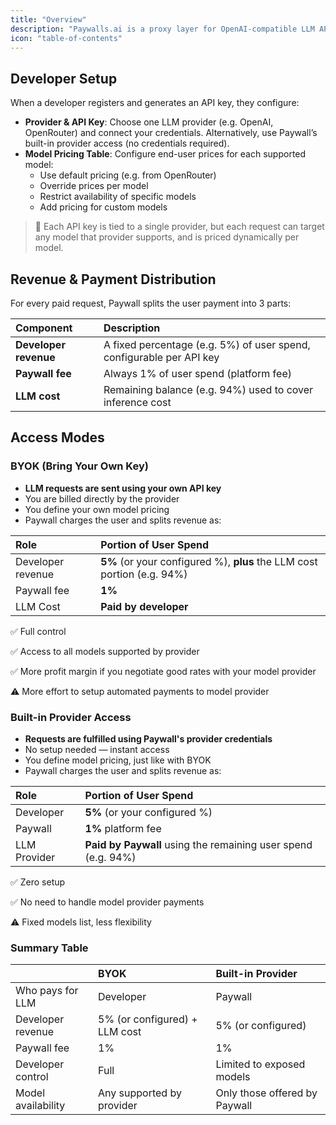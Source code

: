 ```yaml
---
title: "Overview"
description: "Paywalls.ai is a proxy layer for OpenAI-compatible LLM APIs that adds automatic metering, per-request payments, and developer revenue sharing. Developers define how much to charge users for LLM usage, and Paywall handles billing, metering, and fund distribution."
icon: "table-of-contents"
---
```


## Developer Setup

When a developer registers and generates an API key, they configure:

- **Provider & API Key**: Choose one LLM provider (e.g. OpenAI, OpenRouter) and connect your credentials. Alternatively, use Paywall’s built-in provider access (no credentials required).
- **Model Pricing Table**: Configure end-user prices for each supported model:
  - Use default pricing (e.g. from OpenRouter)
  - Override prices per model
  - Restrict availability of specific models
  - Add pricing for custom models

> 📌 Each API key is tied to a single provider, but each request can target any model that provider supports, and is priced dynamically per model.

## Revenue & Payment Distribution

For every paid request, Paywall splits the user payment into 3 parts:

| Component             | Description                                                          |
| :-------------------- | :------------------------------------------------------------------- |
| **Developer revenue** | A fixed percentage (e.g. 5%) of user spend, configurable per API key |
| **Paywall fee**       | Always 1% of user spend (platform fee)                               |
| **LLM cost**          | Remaining balance (e.g. 94%) used to cover inference cost            |

## Access Modes

### **BYOK (Bring Your Own Key)**

- **LLM requests are sent using your own API key**
- You are billed directly by the provider
- You define your own model pricing
- Paywall charges the user and splits revenue as:

| Role              | Portion of User Spend                                                   |
| :---------------- | :---------------------------------------------------------------------- |
| Developer revenue | **5%** (or your configured %), **plus** the LLM cost portion (e.g. 94%) |
| Paywall fee       | **1%**                                                                  |
| LLM Cost          | **Paid by developer**                                                   |

✅ Full control

✅ Access to all models supported by provider

✅ More profit margin if you negotiate good rates with your model provider

⚠️ More effort to setup automated payments to model provider

### **Built-in Provider Access**

- **Requests are fulfilled using Paywall's provider credentials**
- No setup needed — instant access
- You define model pricing, just like with BYOK
- Paywall charges the user and splits revenue as:

| Role         | Portion of User Spend                                         |
| :----------- | :------------------------------------------------------------ |
| Developer    | **5%** (or your configured %)                                 |
| Paywall      | **1%** platform fee                                           |
| LLM Provider | **Paid by Paywall** using the remaining user spend (e.g. 94%) |

✅ Zero setup

✅ No need to handle model provider payments

⚠️ Fixed models list, less flexibility

### Summary Table

|                    | BYOK                           | Built-in Provider             |
| :----------------- | :----------------------------- | :---------------------------- |
| Who pays for LLM   | Developer                      | Paywall                       |
| Developer revenue  | 5% (or configured) \+ LLM cost | 5% (or configured)            |
| Paywall fee        | 1%                             | 1%                            |
| Developer control  | Full                           | Limited to exposed models     |
| Model availability | Any supported by provider      | Only those offered by Paywall |